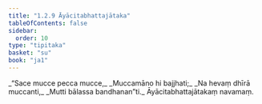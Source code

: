```yaml
---
title: "1.2.9 Āyācitabhattajātaka"
tableOfContents: false
sidebar:
  order: 10
type: "tipitaka"
basket: "su"
book: "ja1"
---
```



<DynamicBreadcrumb />

<Division number="19" book="ja1" bookNo="22" page="5">

<Paragraph number="40" type="verses" book="ja1">
_“Sace mucce pecca mucce,_  
_Muccamāno hi bajjhati;_  
_Na hevaṃ dhīrā muccanti,_  
_Mutti bālassa bandhanan”ti._  


</Paragraph>
</Division>

<Paragraph number="41" type="center" book="ja1">
Āyācitabhattajātakaṃ navamaṃ.
</Paragraph>